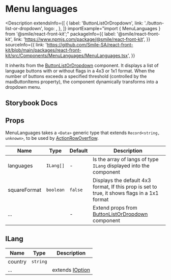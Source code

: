 
# Menu languages

<Description
  extendsInfo={[
    {
      label: 'ButtonListOrDropdown',
      link: './button-list-or-dropdown',
      logo: <GitHubLogo />,
    },
  ]}
  importExample="import { MenuLanguages } from '@smile/react-front-kit';"
  packageInfo={{
    label: '@smile/react-front-kit',
    link: 'https://www.npmjs.com/package/@smile/react-front-kit',
  }}
  sourceInfo={{
    link: 'https://github.com/Smile-SA/react-front-kit/blob/main/packages/react-front-kit/src/Components/MenuLanguages/MenuLanguages.tsx',
  }}
>
  It inherits from the [ButtonListOrDropdown](./button-list-or-dropdown)
  component. It displays a list of language buttons with or without flags in a
  4x3 or 1x1 format. When the number of buttons exceeds a specified threshold
  (controlled by the maxButtonItems property), the component dynamically
  transforms into a dropdown menu.
</Description>

## Storybook Docs

<StorybookEmbed storyId="3-custom-components-MenuLanguages" height="820" />

## Props

MenuLanguages takes a `<Data>` generic type that extends `Record<string, unknown>`, to be used by [ActionRowOverflow](./action-row-overflow).

| Name                  | Type      | Default | Description                                                                                  |
| --------------------- | --------- | ------- | -------------------------------------------------------------------------------------------- |
| languages <Required/> | `ILang[]` | -       | Is the array of langs of type `ILang` displayed into the component                           |
| squareFormat          | `boolean` | `false` | Displays the default 4x3 format, If this prop is set to true, it shows flags in a 1x1 format |
| ...                   |           | -       | Extend props from [ButtonListOrDropdown](./button-list-or-dropdown) component                |

## ILang

| Name    | Type     | Description                                         |
| ------- | -------- | --------------------------------------------------- |
| country | `string` |                                                     |
| ...     |          | extends [IOption]('../../../shared-types/i-options) |
